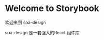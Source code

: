 
<Meta title="Example/Welcome" />

<style>{`
  .test {}
`}</style>

# Welcome to Storybook

欢迎来到 soa-design

soa-design 是一套强大的React 组件库

<!-- <div class="test">soa-design</div> -->
